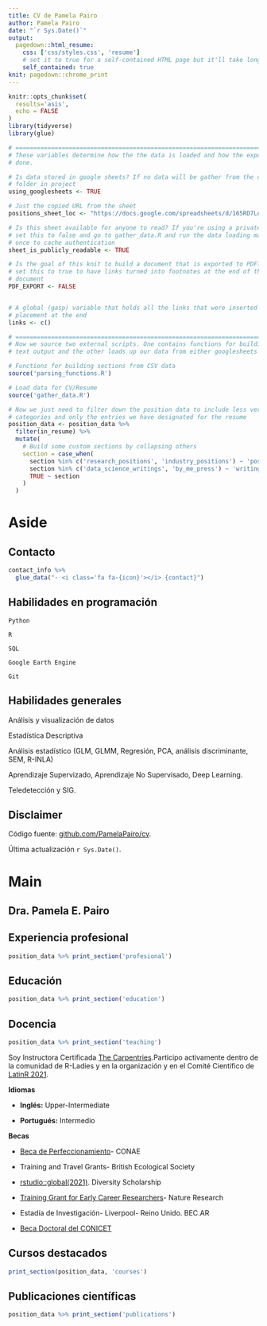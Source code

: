 ---
title: CV de Pamela Pairo
author: Pamela Pairo
date: "`r Sys.Date()`"
output:
  pagedown::html_resume:
    css: ['css/styles.css', 'resume']
    # set it to true for a self-contained HTML page but it'll take longer to render
    self_contained: true
knit: pagedown::chrome_print 
---


```{r, include=FALSE}
knitr::opts_chunk$set(
  results='asis', 
  echo = FALSE
)
library(tidyverse)
library(glue)

# ======================================================================
# These variables determine how the the data is loaded and how the exports are
# done.

# Is data stored in google sheets? If no data will be gather from the csvs/
# folder in project
using_googlesheets <- TRUE

# Just the copied URL from the sheet
positions_sheet_loc <- "https://docs.google.com/spreadsheets/d/165RD7Lo5v0zcRE1ioAB91YUVJTNw75_Ql4KCW0S0VnI/edit#gid=1406459246"

# Is this sheet available for anyone to read? If you're using a private sheet
# set this to false and go to gather_data.R and run the data loading manually
# once to cache authentication
sheet_is_publicly_readable <- TRUE

# Is the goal of this knit to build a document that is exported to PDF? If so
# set this to true to have links turned into footnotes at the end of the
# document
PDF_EXPORT <- FALSE


# A global (gasp) variable that holds all the links that were inserted for
# placement at the end
links <- c()

# ======================================================================
# Now we source two external scripts. One contains functions for building the
# text output and the other loads up our data from either googlesheets or csvs

# Functions for building sections from CSV data
source('parsing_functions.R') 

# Load data for CV/Resume
source('gather_data.R')

# Now we just need to filter down the position data to include less verbose
# categories and only the entries we have designated for the resume
position_data <- position_data %>% 
  filter(in_resume) %>% 
  mutate(
    # Build some custom sections by collapsing others
    section = case_when(
      section %in% c('research_positions', 'industry_positions') ~ 'positions', 
      section %in% c('data_science_writings', 'by_me_press') ~ 'writings',
      TRUE ~ section
    )
  ) 
```

Aside
================================================================================

Contacto {#contact}
--------------------------------------------------------------------------------

```{r}
contact_info %>% 
  glue_data("- <i class='fa fa-{icon}'></i> {contact}")
```



Habilidades en programación {#programming}
--------------------------------------------------------------------------------

<i class="fab fa-python"></i> `Python`

<i class="fab fa-r-project"></i> `R`

<i class="fas fa-database"></i> `SQL`

<i class="fas fa-globe-americas"></i>
 `Google Earth Engine`

<i class="fas fa-code-branch"></i> `Git`


Habilidades generales {#skills}
--------------------------------------------------------------------------------

<i class="fas fa-check"></i> Análisis y visualización de datos

<i class="fas fa-check"></i> Estadística Descriptiva

<i class="fas fa-check"></i> Análisis estadístico (GLM, GLMM, Regresión, PCA, análisis discriminante, SEM, R-INLA)

<i class="fas fa-check"></i> Aprendizaje Supervizado, Aprendizaje No Supervisado, Deep Learning.

<i class="fas fa-check"></i> Teledetección y SIG.


Disclaimer {#disclaimer}
--------------------------------------------------------------------------------

Código fuente: [github.com/PamelaPairo/cv](https://github.com/PamelaPairo/CV).

Última actualización `r Sys.Date()`.


Main
================================================================================

Dra. Pamela E. Pairo {#title}
--------------------------------------------------------------------------------

Experiencia profesional {data-icon=users}
--------------------------------------------------------------------------------

```{r}
position_data %>% print_section('profesional')
```

Educación {data-icon=graduation-cap data-concise=true}
--------------------------------------------------------------------------------

```{r}
position_data %>% print_section('education')
```


Docencia {data-icon=chalkboard-teacher data-concise=true}
--------------------------------------------------------------------------------

```{r}
position_data %>% print_section('teaching')
```

::: aside

Soy Instructora Certificada [The Carpentries](https://carpentries.org/).Participo activamente dentro de la comunidad de R-Ladies y en la organización y en el Comité Científico de [LatinR 2021](https://latin-r.com/equipo/).

**Idiomas**

- **Inglés:** Upper-Intermediate

- **Portugués:** Intermedio


**Becas**

- <i class="fas fa-trophy"></i> [Beca de Perfeccionamiento](https://www.argentina.gob.ar/ciencia/conae/convocatoria-becas-de-perfeccionamiento-conae/1er-llamado-gerencia-de-vinculacion-tecnologica)- CONAE

- <i class="fas fa-trophy"></i> Training and Travel Grants- British Ecological Society

- <i class="fas fa-trophy"></i> [rstudio::global(2021)](https://blog.rstudio.com/2020/11/30/diversity-scholarships/). Diversity Scholarship 

- <i class="fas fa-trophy"></i> [Training Grant for Early Career Researchers](https://www.nature.com/early-career-travel-grants/about/recipients?draft=marketing&platform=oscar&target=content)- Nature Research

- <i class="fas fa-trophy"></i> Estadía de Investigación- Liverpool- Reino Unido. BEC.AR

- <i class="fas fa-trophy"></i> [Beca Doctoral del CONICET](https://convocatorias.conicet.gov.ar/becas/)

:::

Cursos destacados {data-icon=book}
--------------------------------------------------------------------------------

```{r}
print_section(position_data, 'courses')
```


Publicaciones científicas {data-icon=file}
--------------------------------------------------------------------------------

```{r}
position_data %>% print_section('publications')
```


<!-- These breaks just force a new page so section doesnt get cut off -->
<!--<br>-->


